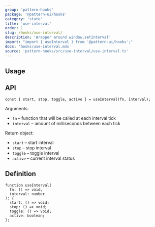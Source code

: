 ```yaml
---
group: 'pattern-hooks'
package: '@pattern-ui/hooks'
category: 'state'
title: 'use-interval'
order: 1
slug: /hooks/use-interval/
description: 'Wrapper around window.setInterval'
import: "import { useInterval } from '@pattern-ui/hooks';"
docs: 'hooks/use-interval.mdx'
source: 'pattern-hooks/src/use-interval/use-interval.ts'
---
```



## Usage

<Demo data={HooksDemos.useIntervalDemo} />

## API

```tsx
const { start, stop, toggle, active } = useInterval(fn, interval);
```

Arguments:

- `fn` – function that will be called at each interval tick
- `interval` – amount of milliseconds between each tick

Return object:

- `start` – start interval
- `stop` – stop interval
- `toggle` – toggle interval
- `active` – current interval status

## Definition

```tsx
function useInterval(
  fn: () => void,
  interval: number
): {
  start: () => void;
  stop: () => void;
  toggle: () => void;
  active: boolean;
};
```
